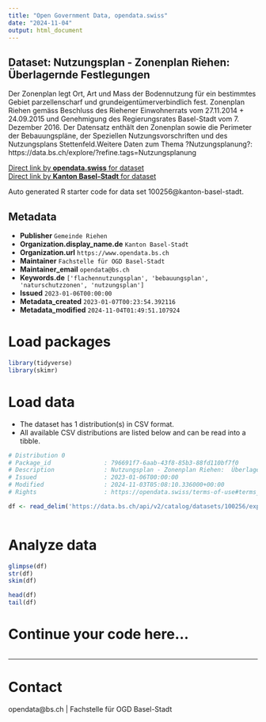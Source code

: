 ```yaml
---
title: "Open Government Data, opendata.swiss"
date: "2024-11-04"
output: html_document
---
```


## Dataset: Nutzungsplan - Zonenplan Riehen:  Überlagernde Festlegungen

Der Zonenplan legt Ort, Art und Mass der Bodennutzung für ein bestimmtes Gebiet parzellenscharf und grundeigentümerverbindlich fest. Zonenplan Riehen gemäss Beschluss des Riehener Einwohnerrats vom 27.11.2014 + 24.09.2015 und Genehmigung des Regierungsrates Basel-Stadt vom 7. Dezember 2016. Der Datensatz enthält den Zonenplan sowie die Perimeter der Bebauungspläne, der Speziellen Nutzungsvorschriften und des Nutzungsplans Stettenfeld.Weitere Daten zum Thema ?Nutzungsplanung?: https://data.bs.ch/explore/?refine.tags=Nutzungsplanung

[Direct link by **opendata.swiss** for dataset](https://opendata.swiss/de/dataset/nutzungsplan-zonenplan-riehen-uberlagernde-festlegungen)<br>
[Direct link by **Kanton Basel-Stadt** for dataset](https://data.bs.ch/explore/dataset/100256/)

Auto generated R starter code for data set 100256@kanton-basel-stadt.

## Metadata

- **Publisher** `Gemeinde Riehen`
- **Organization.display_name.de** `Kanton Basel-Stadt`
- **Organization.url** `https://www.opendata.bs.ch`
- **Maintainer** `Fachstelle für OGD Basel-Stadt`
- **Maintainer_email** `opendata@bs.ch`
- **Keywords.de** `['flachennutzungsplan', 'bebauungsplan', 'naturschutzzonen', 'nutzungsplan']`
- **Issued** `2023-01-06T00:00:00`
- **Metadata_created** `2023-01-07T00:23:54.392116`
- **Metadata_modified** `2024-11-04T01:49:51.107924`


# Load packages

```r

library(tidyverse)
library(skimr)

```

# Load data

-   The dataset has 1 distribution(s) in CSV format.
-   All available CSV distributions are listed below and can be read into a tibble.

```r

# Distribution 0
# Package_id               : 796691f7-6aab-43f8-85b3-88fd110bf7f0
# Description              : Nutzungsplan - Zonenplan Riehen:  Überlagernde Festlegungen (csv)
# Issued                   : 2023-01-06T00:00:00
# Modified                 : 2024-11-03T05:08:10.336000+00:00
# Rights                   : https://opendata.swiss/terms-of-use#terms_by

df <- read_delim('https://data.bs.ch/api/v2/catalog/datasets/100256/exports/csv?use_labels=true')



```

# Analyze data

```r

glimpse(df)
str(df)
skim(df)

head(df)
tail(df)

```

# Continue your code here...

```r

```

------------------------------------------------------------------------

# Contact

opendata@bs.ch | Fachstelle für OGD Basel-Stadt
